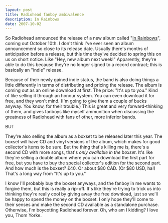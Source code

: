 ```yaml
---
layout: post
title: Radiohead fanboy ambivalence
description: In Rainbows
date: 2007-10-02
---
```


So Radiohead announced the release of a new album called "[In Rainbows](http://www.inrainbows.com/)", coming out October 10th. I don't think I've ever seen an album announcement so close to its release date. Usually there's months of anticipation before a release, but this time they've decided to spring this on us on short notice. Like "Hey, new album next week!" Apparently, they're able to do this because they're no longer signed to a record contract; this is basically an "indie" release.  
  
Because of their newly gained indie status, the band is also doing things a little differently in terms of distributing and pricing the release. The album is coming out as an online download at first. The price: "It's up to you." Kind of like selling it through an honour system. You can even download it for free, and they won't mind. (I'm going to give them a couple of bucks anyway. You know, for their trouble.) This is great and very forward-thinking of them, and gives fanboys like myself ammunition when discussing the greatness of Radiohead with fans of other, more inferior bands.  
  
BUT  
  
They're also selling the album as a boxset to be released later this year. The boxset will have CD and vinyl versions of the album, which makes for good collector's items to be sure. But the thing that's killing me is, there's a second CD with more songs, that's _only available in the boxset_. It's like they're selling a double album where you can download the first part for free, but you have to buy the special collector's edition for the second part. And how much is the boxset? £40. Or about $80 CAD. (Or $80 USD, ha!) That's a long way from "It's up to you."  
  
I know I'll probably buy the boxset anyways, and the fanboy in me wants to forgive them, but this is really a rip-off. It's like they're trying to trick us into thinking they're really cool by giving away the free download, just so we'll be happy to spend the money on the boxset. I only hope they'll come to their senses and make the second CD available as a standalone purchase. Otherwise, I'm boycotting Radiohead forever. Oh, who am I kidding? I love you, Thom Yorke.  